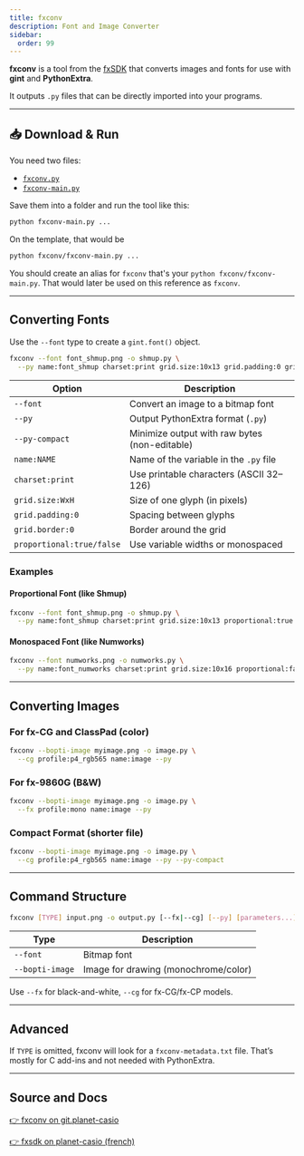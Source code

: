 ```yaml
---
title: fxconv
description: Font and Image Converter
sidebar:
  order: 99
---
```


**fxconv** is a tool from the [fxSDK](https://git.planet-casio.com/Lephenixnoir/fxsdk) that converts images and fonts for use with **gint** and **PythonExtra**.

It outputs `.py` files that can be directly imported into your programs.

---

## 📥 Download & Run

You need two files:

- [`fxconv.py`](https://git.planet-casio.com/Lephenixnoir/fxsdk/src/branch/master/fxconv/fxconv.py)
- [`fxconv-main.py`](https://git.planet-casio.com/Lephenixnoir/fxsdk/src/branch/master/fxconv/fxconv-main.py)

Save them into a folder and run the tool like this:

```bash
python fxconv-main.py ...
```

On the template, that would be 

```bash
python fxconv/fxconv-main.py ...
```

You should create an alias for `fxconv` that's your `python fxconv/fxconv-main.py`. That would later be used on this reference as `fxconv`.

---

## Converting Fonts

Use the `--font` type to create a `gint.font()` object.

```bash
fxconv --font font_shmup.png -o shmup.py \
  --py name:font_shmup charset:print grid.size:10x13 grid.padding:0 grid.border:0 proportional:true
```

| Option             | Description                                  |
|--------------------|----------------------------------------------|
| `--font`           | Convert an image to a bitmap font            |
| `--py`             | Output PythonExtra format (`.py`)            |
| `--py-compact`     | Minimize output with raw bytes (non-editable)|
| `name:NAME`        | Name of the variable in the `.py` file       |
| `charset:print`    | Use printable characters (ASCII 32–126)      |
| `grid.size:WxH`    | Size of one glyph (in pixels)                |
| `grid.padding:0`   | Spacing between glyphs                       |
| `grid.border:0`    | Border around the grid                       |
| `proportional:true/false` | Use variable widths or monospaced     |

### Examples

#### Proportional Font (like Shmup)

```bash
fxconv --font font_shmup.png -o shmup.py \
  --py name:font_shmup charset:print grid.size:10x13 proportional:true
```

#### Monospaced Font (like Numworks)

```bash
fxconv --font numworks.png -o numworks.py \
  --py name:font_numworks charset:print grid.size:10x16 proportional:false
```

---

## Converting Images

### For fx-CG and ClassPad (color)

```bash
fxconv --bopti-image myimage.png -o image.py \
  --cg profile:p4_rgb565 name:image --py
```

### For fx-9860G (B&W)

```bash
fxconv --bopti-image myimage.png -o image.py \
  --fx profile:mono name:image --py
```

### Compact Format (shorter file)

```bash
fxconv --bopti-image myimage.png -o image.py \
  --cg profile:p4_rgb565 name:image --py --py-compact
```

---

## Command Structure

```bash
fxconv [TYPE] input.png -o output.py [--fx|--cg] [--py] [parameters...]
```

| Type             | Description                            |
|------------------|----------------------------------------|
| `--font`         | Bitmap font                            |
| `--bopti-image`  | Image for drawing (monochrome/color)   |

Use `--fx` for black-and-white, `--cg` for fx-CG/fx-CP models.

---

## Advanced

If `TYPE` is omitted, fxconv will look for a `fxconv-metadata.txt` file. That’s mostly for C add-ins and not needed with PythonExtra.

---

## Source and Docs

[👉 fxconv on git.planet-casio](https://git.planet-casio.com/Lephenixnoir/fxsdk/src/branch/master/fxconv)

[👉 fxsdk on planet-casio (french)](https://www.planet-casio.com/Fr/forums/topic13164-last-fxsdk-un-sdk-alternatif-pour-ecrire-des-add-ins.html)

